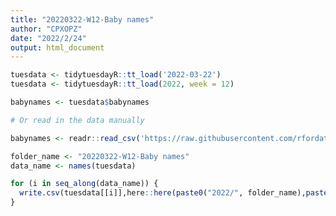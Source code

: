```yaml
---
title: "20220322-W12-Baby names"
author: "CPXOPZ"
date: "2022/2/24"
output: html_document
---
```


```r
tuesdata <- tidytuesdayR::tt_load('2022-03-22')
tuesdata <- tidytuesdayR::tt_load(2022, week = 12)

babynames <- tuesdata$babynames

# Or read in the data manually

babynames <- readr::read_csv('https://raw.githubusercontent.com/rfordatascience/tidytuesday/master/data/2022/2022-03-22/babynames.csv')


```

```r
folder_name <- "20220322-W12-Baby names"
data_name <- names(tuesdata)

for (i in seq_along(data_name)) {
  write.csv(tuesdata[[i]],here::here(paste0("2022/", folder_name),paste0(data_name[i],".csv")), row.names = F, na = "")
}
```
